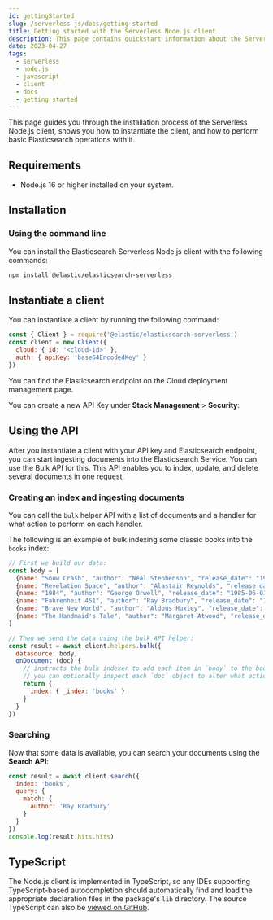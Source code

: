 ```yaml
---
id: gettingStarted
slug: /serverless-js/docs/getting-started
title: Getting started with the Serverless Node.js client
description: This page contains quickstart information about the Serverless Node.js client.
date: 2023-04-27
tags:
  - serverless
  - node.js
  - javascript
  - client
  - docs
  - getting started
---
```


This page guides you through the installation process of the Serverless Node.js client, shows you how to instantiate the client, and how to perform basic Elasticsearch operations with it.

## Requirements

* Node.js 16 or higher installed on your system.

## Installation

### Using the command line

You can install the Elasticsearch Serverless Node.js client with the following 
commands:

```bash
npm install @elastic/elasticsearch-serverless
```

## Instantiate a client

You can instantiate a client by running the following command:

```js
const { Client } = require('@elastic/elasticsearch-serverless')
const client = new Client({
  cloud: { id: '<cloud-id>' },
  auth: { apiKey: 'base64EncodedKey' }
})
```

You can find the Elasticsearch endpoint on the Cloud deployment management page.

<DocImage url="images/copy-endpoint.gif" alt="Copy the endpoint for Elasticsearch"/>

You can create a new API Key under **Stack Management** > **Security**:

<DocImage url="images/setup-api-key.gif" alt="Create and copy Apy Key"/>

## Using the API

After you instantiate a client with your API key and Elasticsearch endpoint, you can start ingesting documents into the Elasticsearch Service.
You can use the Bulk API for this.
This API enables you to index, update, and delete several documents in one request.

### Creating an index and ingesting documents

You can call the `bulk` helper API with a list of documents and a handler for what action to perform on each handler. 

The following is an example of bulk indexing some classic books into the `books` index:

```js
// First we build our data:
const body = [
  {name: "Snow Crash", "author": "Neal Stephenson", "release_date": "1992-06-01", "page_count": 470},
  {name: "Revelation Space", "author": "Alastair Reynolds", "release_date": "2000-03-15", "page_count": 585},
  {name: "1984", "author": "George Orwell", "release_date": "1985-06-01", "page_count": 328},
  {name: "Fahrenheit 451", "author": "Ray Bradbury", "release_date": "1953-10-15", "page_count": 227},
  {name: "Brave New World", "author": "Aldous Huxley", "release_date": "1932-06-01", "page_count": 268},
  {name: "The Handmaid's Tale", "author": "Margaret Atwood", "release_date": "1985-06-01", "page_count": 311}
]

// Then we send the data using the bulk API helper:
const result = await client.helpers.bulk({
  datasource: body,
  onDocument (doc) {
    // instructs the bulk indexer to add each item in `body` to the books index
    // you can optionally inspect each `doc` object to alter what action is performed per document
    return {
      index: { _index: 'books' }
    }
  }
})
```

### Searching

Now that some data is available, you can search your documents using the **Search API**:

```js
const result = await client.search({
  index: 'books',
  query: {
    match: {
      author: 'Ray Bradbury'
    }
  }
})
console.log(result.hits.hits)
```

## TypeScript

The Node.js client is implemented in TypeScript, so any IDEs supporting TypeScript-based autocompletion should automatically find and load the appropriate declaration files in the package's `lib` directory.
The source TypeScript can also be [viewed on GitHub](https://github.com/elastic/elasticsearch-serverless-js/tree/main/src).
